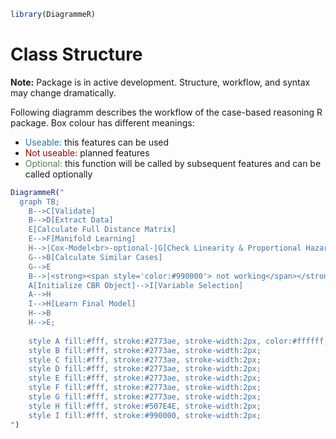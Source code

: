 ```r
library(DiagrammeR)
```

# Class Structure

**Note:** Package is in active development. Structure, workflow, and syntax may change dramatically.

Following diagramm describes the workflow of the case-based reasoning R package. Box colour has different meanings:

- <span style="color:#2773ae">Useable:</span> this features can be used
- <span style="color:#990000">Not useable: </span> planned features
- <span style="color:#507E4E">Optional:</span> this function will be called by subsequent features and can be called optionally


```r
DiagrammeR("
  graph TB;
    B-->C[Validate]
    B-->D[Extract Data]
    E[Calculate Full Distance Matrix]
    E-->F[Manifold Learning]
    H-->|Cox-Model<br>-optional-|G[Check Linearity & Proportional Hazard]
    G-->B[Calculate Similar Cases]
    G-->E
    B-->|<strong><span style='color:#990000'> not working</span></strong>|F
    A[Initialize CBR Object]-->I[Variable Selection]
    A-->H
    I-->H[Learn Final Model]
    H-->B
    H-->E;
    
    style A fill:#fff, stroke:#2773ae, stroke-width:2px, color:#ffffff;
    style B fill:#fff, stroke:#2773ae, stroke-width:2px;
    style C fill:#fff, stroke:#2773ae, stroke-width:2px;
    style D fill:#fff, stroke:#2773ae, stroke-width:2px;
    style E fill:#fff, stroke:#2773ae, stroke-width:2px;
    style F fill:#fff, stroke:#2773ae, stroke-width:2px;
    style G fill:#fff, stroke:#2773ae, stroke-width:2px;
    style H fill:#fff, stroke:#507E4E, stroke-width:2px;
    style I fill:#fff, stroke:#990000, stroke-width:2px;
")
```




